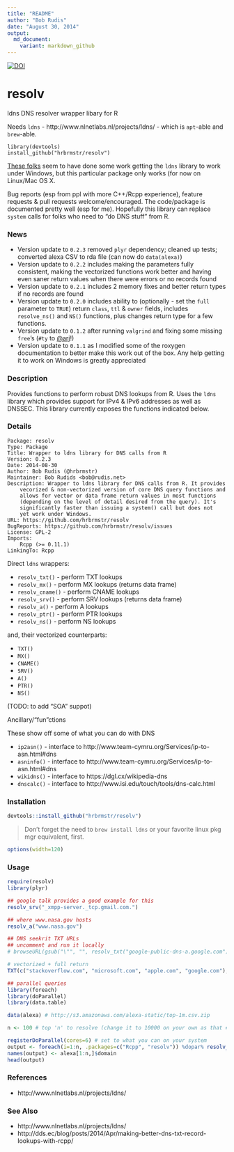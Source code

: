```yaml
---
title: "README"
author: "Bob Rudis"
date: "August 30, 2014"
output:
  md_document:
    variant: markdown_github
---
```


[![DOI](https://zenodo.org/badge/5630/hrbrmstr/resolv.png)](http://dx.doi.org/10.5281/zenodo.11343)

resolv
======

ldns DNS resolver wrapper libary for R

Needs `ldns` - http://www.nlnetlabs.nl/projects/ldns/ - which is `apt`-able and `brew`-able.

    library(devtools)
    install_github("hrbrmstr/resolv")
    
[These folks](http://dev.telnic.org/trac/wiki/DotTelUtils) seem to have done some work getting the `ldns` library to work under Windows, but this particular package only works (for now on Linux/Mac OS X.

Bug reports (esp from ppl with more C++/Rcpp experience), feature requests & pull requests welcome/encouraged. The code/package is documented pretty well (esp for me). Hopefully this library can replace `system` calls for folks who need to "do DNS stuff" from R.

### News

- Version update to `0.2.3` removed `plyr` dependency; cleaned up tests; converted alexa CSV to rda file (can now do `data(alexa)`)
- Version update to `0.2.2` includes making the parameters fully consistent, making the vectorized functions work better and having even saner return values when there were errors or no records found
- Version update to `0.2.1` includes 2 memory fixes and better return types if no records are found
- Version update to `0.2.0` includes ability to (optionally - set the `full` parameter to `TRUE`) return `class`, `ttl` & `owner` fields, includes `resolve_ns()` and `NS()` functions, plus changes return type for a few functions.
- Version update to `0.1.2` after running `valgrind` and fixing some missing `free`'s (`#ty` to [@arj](http://twitter.com/arj)!)
- Version update to `0.1.1` as I modified some of the roxygen documentation to better make this work out of the box. Any help getting it to work on Windows is greatly appreciated

### Description

Provides functions to perform robust DNS lookups from R. Uses the `ldns` library which provides support for IPv4 & IPv6 addresses as well as DNSSEC. This library currently exposes the functions indicated below.

### Details

    Package: resolv
    Type: Package
    Title: Wrapper to ldns library for DNS calls from R
    Version: 0.2.3
    Date: 2014-08-30
    Author: Bob Rudis (@hrbrmstr)
    Maintainer: Bob Rudids <bob@rudis.net>
    Description: Wrapper to ldns library for DNS calls from R. It provides
        vecorized & non-vectorized version of core DNS query functions and
        allows for vector or data frame return values in most functions
        (depending on the level of detail desired from the query). It's
        significantly faster than issuing a system() call but does not
        yet work under Windows.
    URL: https://github.com/hrbrmstr/resolv
    BugReports: https://github.com/hrbrmstr/resolv/issues
    License: GPL-2
    Imports:
        Rcpp (>= 0.11.1)
    LinkingTo: Rcpp

Direct `ldns` wrappers:

- `resolv_txt()` - perform TXT lookups
- `resolv_mx()` - perform MX lookups (returns data frame)
- `resolv_cname()` - perform CNAME lookups
- `resolv_srv()` - perform SRV lookups (returns data frame)
- `resolv_a()` - perform A lookups
- `resolv_ptr()` - perform PTR lookups
- `resolv_ns()` - perform NS lookups

and, their vectorized counterparts:

- `TXT()`
- `MX()`
- `CNAME()`
- `SRV()`
- `A()`
- `PTR()`
- `NS()`

(TODO: to add "SOA" suppot)

Ancillary/"fun"ctions

These show off some of what you can do with DNS

- `ip2asn()` - interface to http://www.team-cymru.org/Services/ip-to-asn.html#dns
- `asninfo()` - interface to http://www.team-cymru.org/Services/ip-to-asn.html#dns
- `wikidns()` - interface to https://dgl.cx/wikipedia-dns
- `dnscalc()` - interface to http://www.isi.edu/touch/tools/dns-calc.html

### Installation

```r
devtools::install_github("hrbrmstr/resolv")
```

>Don't forget the need to `brew install ldns` or your favorite linux pkg mgr equivalent, first.

```r
options(width=120)
```

### Usage

```r
require(resolv)
library(plyr)

## google talk provides a good example for this
resolv_srv("_xmpp-server._tcp.gmail.com.")

## where www.nasa.gov hosts
resolv_a("www.nasa.gov")

## DNS seekrit TXT URLs
## uncomment and run it locally
# browseURL(gsub("\"", "", resolv_txt("google-public-dns-a.google.com")))

# vectorized + full return
TXT(c("stackoverflow.com", "microsoft.com", "apple.com", "google.com"), full=TRUE)

## parallel queries
library(foreach)
library(doParallel)
library(data.table)

data(alexa) # http://s3.amazonaws.com/alexa-static/top-1m.csv.zip

n <- 100 # top 'n' to resolve (change it to 10000 on your own as that # makes the README builds churn too long)

registerDoParallel(cores=6) # set to what you can on your system
output <- foreach(i=1:n, .packages=c("Rcpp", "resolv")) %dopar% resolv_a(alexa[i,]$domain)
names(output) <- alexa[1:n,]$domain
head(output)
```

### References

- http://www.nlnetlabs.nl/projects/ldns/

### See Also

- http://www.nlnetlabs.nl/projects/ldns/
- http://dds.ec/blog/posts/2014/Apr/making-better-dns-txt-record-lookups-with-rcpp/

